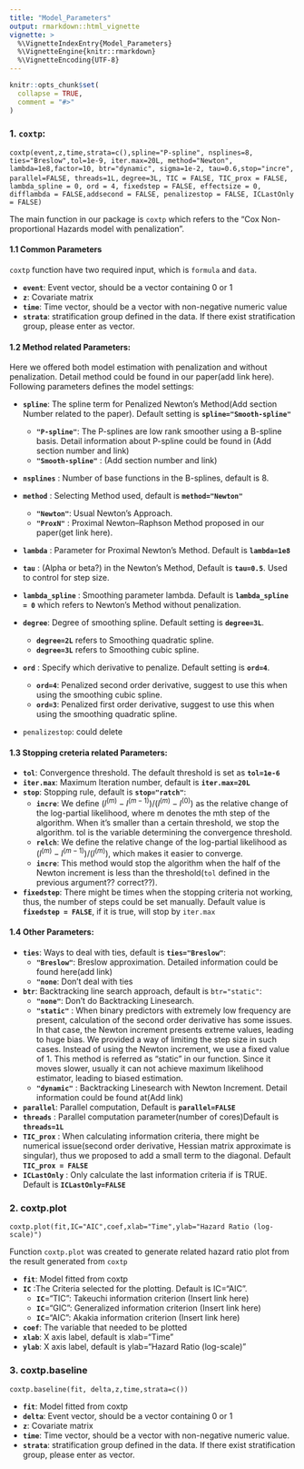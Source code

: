 ```yaml
---
title: "Model_Parameters"
output: rmarkdown::html_vignette
vignette: >
  %\VignetteIndexEntry{Model_Parameters}
  %\VignetteEngine{knitr::rmarkdown}
  %\VignetteEncoding{UTF-8}
---
```


```r
knitr::opts_chunk$set(
  collapse = TRUE,
  comment = "#>"
)
```


### 1. `coxtp`:

`coxtp(event,z,time,strata=c(),spline="P-spline", nsplines=8, ties="Breslow",tol=1e-9, iter.max=20L, method="Newton",`
`lambda=1e8,factor=10, btr="dynamic", sigma=1e-2, tau=0.6,stop="incre", parallel=FALSE, threads=1L,`
`degree=3L, TIC = FALSE, TIC_prox = FALSE, lambda_spline = 0, ord = 4, fixedstep = FALSE, effectsize = 0,`
`difflambda = FALSE,addsecond = FALSE, penalizestop = FALSE, ICLastOnly = FALSE)`

The main function in our package is `coxtp` which refers to the "Cox Non-proportional Hazards model with penalization". 



#### 1.1 Common Parameters

`coxtp` function have two required input, which is `formula` and `data`.

* **`event`**: Event vector, should be a vector containing 0 or 1
* **`z`**: Covariate matrix
* **`time`**: Time vector, should be a vector with non-negative numeric value 
* **`strata`**: stratification group defined in the data. If there exist stratification group, please enter as vector.


#### 1.2 Method related Parameters:

Here we offered both model estimation with penalization and without penalization. Detail method could be found in our paper(add link here). Following parameters defines the model settings:

* **`spline`**: The spline term for Penalized Newton's Method(Add section Number related to the paper). Default setting is **`spline="Smooth-spline"`**
  * **`"P-spline"`**: The P-splines are low rank smoother using a B-spline basis. Detail information about P-spline could be found in (Add section number and link)
  * **`"Smooth-spline"`** : (Add section number and link)
* **`nsplines`** : Number of base functions in the B-splines, default is 8.

* **`method`** : Selecting Method used, default is **`method="Newton"`**
  * **`"Newton"`**: Usual Newton’s Approach.
  * **`"ProxN"`** : Proximal Newton–Raphson Method proposed in our paper(get link here).
* **`lambda`** : Parameter for Proximal Newton's Method. Default is **`lambda=1e8`**
* **`tau`** : (Alpha or beta?) in the Newton's Method, Default is **`tau=0.5`**. Used to control for step size.
* **`lambda_spline`** :  Smoothing parameter lambda. Default is **`lambda_spline = 0`** which refers to Newton's Method without penalization.

* **`degree`**: Degree of smoothing spline. Default setting is **`degree=3L`**.
  * **`degree=2L`** refers to Smoothing quadratic spline.
  * **`degree=3L`** refers to Smoothing cubic spline.
  
* **`ord`** : Specify which derivative to penalize. Default setting is **`ord=4`**.
  * **`ord=4`**: Penalized second order derivative, suggest to use this when using the smoothing cubic spline.
  * **`ord=3`**: Penalized first order derivative, suggest to use this when using the smoothing quadratic spline.
  
* `penalizestop`: could delete
  
#### 1.3 Stopping creteria related Parameters:

* **`tol`**: Convergence threshold. The default threshold is set as **`tol=1e-6`**
* **`iter.max`**: Maximum Iteration number, default is **`iter.max=20L`**
* **`stop`**: Stopping rule, default is **`stop="ratch"`**:
  * **`incre`**: We define $(l^{(m)}-l^{(m-1)})/(l^{(m)}-l^{(0)})$ as the relative change of the log-partial likelihood, where m denotes the mth step of the algorithm. When it’s smaller than a certain threshold, we stop the algorithm. tol is the variable determining the convergence threshold. 
  * **`relch`**: We define the relative change of the log-partial likelihood as $(l^{(m)}-l^{(m-1)})/(l^{(m)})$, which makes it easier to converge. 
  * **`incre`**: This method would stop the algorithm when the half of the Newton increment is less than the threshold(`tol` defined in the previous argument?? correct??).

* **`fixedstep`**: There might be times when the stopping criteria not working, thus, the number of steps could be set manually. Default value is **`fixedstep = FALSE`**, if it is true, will stop by `iter.max`

#### 1.4 Other Parameters:

* **`ties`**: Ways to deal with ties, default is **`ties="Breslow"`**:
  * **`"Breslow"`**: Breslow approximation. Detailed information could be found here(add link)
  * **`"none`**: Don't deal with ties
  
* **`btr`**: Backtracking line search approach, default is `btr="static"`:
  * **`"none"`**: Don't do Backtracking Linesearch.
  * **`"static"`** : When binary predictors with extremely low frequency are present, calculation of the second order derivative has some issues. In that case, the Newton increment presents extreme values, leading to huge bias. We provided a way of limiting the step size in such cases. Instead of using the Newton increment, we use a fixed value of 1. This method is referred as “static” in our function. Since it moves slower, usually it can not achieve maximum likelihood estimator, leading to biased estimation.
  * **`"dynamic"`** : Backtracking Linesearch with Newton Increment. Detail information could be found at(Add link) 

* **`parallel`**: Parallel computation, Default is **`parallel=FALSE`**
* **`threads`** : Parallel computation parameter(number of cores)Default is **`threads=1L`**
* **`TIC_prox`** : When calculating information criteria, there might be numerical issue(second order derivative, Hessian matrix approximate is singular), thus we proposed to add a small term to the diagonal. Default **`TIC_prox = FALSE`**
* **`ICLastOnly`** : Only calculate the last information criteria if is TRUE. Default is **`ICLastOnly=FALSE`**


### 2. coxtp.plot

`coxtp.plot(fit,IC="AIC",coef,xlab="Time",ylab="Hazard Ratio (log-scale)")`

Function `coxtp.plot` was created to generate related hazard ratio plot from the result generated from `coxtp`

* **`fit`**: Model fitted from coxtp
* **`IC`** :The Criteria selected for the plotting. Default is IC="AIC".
  * **`IC`**="TIC":  Takeuchi information criterion (Insert link here)
  * **`IC`**="GIC":  Generalized information criterion (Insert link here)
  * **`IC`**="AIC": Akakia information criterion (Insert link here)
* **`coef`**: The variable that needed to be plotted
* **`xlab`**: X axis label, default is xlab="Time"
* **`ylab`**: X axis label, default is ylab="Hazard Ratio (log-scale)"

### 3. coxtp.baseline

`coxtp.baseline(fit, delta,z,time,strata=c())`

* **`fit`**: Model fitted from coxtp
* **`delta`**:  Event vector, should be a vector containing 0 or 1
* **`z`**:  Covariate matrix
* **`time`**:  Time vector, should be a vector with non-negative numeric value.
* **`strata`**: stratification group defined in the data. If there exist stratification group, please enter as vector.

